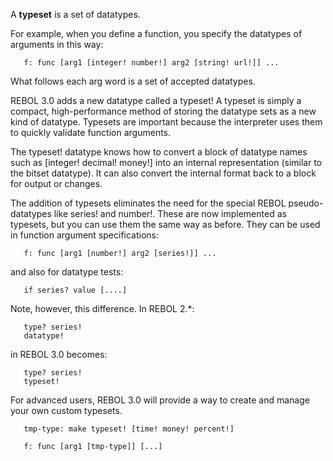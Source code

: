 {{underconstruction}}
A '''typeset''' is a set of datatypes.

For example, when you define a function, you specify the datatypes of arguments in this way:

    f: func [arg1 [integer! number!] arg2 [string! url!]] ...

What follows each arg word is a set of accepted datatypes.

REBOL 3.0 adds a new datatype called a typeset! A typeset is
simply a compact, high-performance method of storing the datatype sets
as a new kind of datatype. Typesets are important because the
interpreter uses them to quickly validate function arguments.

The typeset! datatype knows how to convert a block of datatype names
such as [integer! decimal! money!] into an internal representation
(similar to the bitset datatype). It can also convert the internal
format back to a block for output or changes.

The addition of typesets eliminates the need for the special REBOL
pseudo-datatypes like series! and number!. These are now
implemented as typesets, but you can use them the same way as before.
They can be used in function argument specifications:

    f: func [arg1 [number!] arg2 [series!]] ...

and also for datatype tests:

    if series? value [....]

Note, however, this difference. In REBOL 2.*:

    type? series!
    datatype!

in REBOL 3.0 becomes:

    type? series!
    typeset!

For advanced users, REBOL 3.0 will provide a way to create and manage
your own custom typesets.

    tmp-type: make typeset! [time! money! percent!]

    f: func [arg1 [tmp-type]] [...]